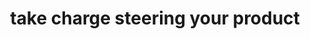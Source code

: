 ---
title: "take charge steering your product"
img_icon: "/assets/imgs/shape/img-s-68.png"
description: "Our ability to combine expertise and systems thinking is what fuels us as a team."
features: 
  - title: "Dedicated <br> Team"
    description: "Find the best fit engineers led by senior, seasoned, and skilled our tech- lead."
    icon: "/assets/imgs/icon/icon-s-24.png"       
  - title: "Product <br> Team"
    description: "Get top-notch service from an experienced Product Designer Manager team."
    icon: "/assets/imgs/icon/icon-s-25.png"
  - title: "End-to-End <br> Team"
    description: "Hire an elite squad of leading have professionals to turn idea into an ready-to-market product"
    icon: "/assets/imgs/icon/icon-s-26.png"
---